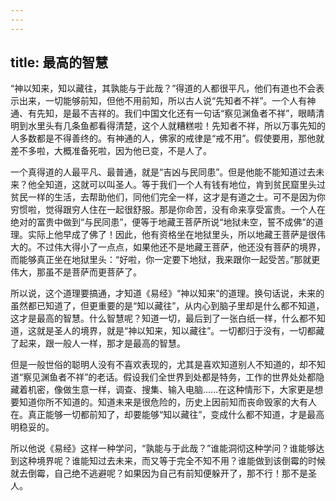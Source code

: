```yaml
---
---
---
```

title: 最高的智慧
---




“神以知来，知以藏往，其孰能与于此哉？”得道的人都很平凡，他们有道也不会表示出来，一切能够前知，但他不用前知，所以古人说“先知者不祥”。一个人有神通、有先知，是最不吉祥的。我们中国文化还有一句话“察见渊鱼者不祥”，眼睛清明到水里头有几条鱼都看得清楚，这个人就糟糕啦！先知者不祥，所以万事先知的人多数都是不得善终的。有神通的人，佛家的戒律是“戒不用”。假使要用，那他就差不多啦，大概准备死啦，因为他已变，不是人了。

一个真得道的人最平凡、最普通，就是“吉凶与民同患”。但是他能不能知道过去未来？他全知道，这就可以叫圣人。等于我们一个人有钱有地位，肯到贫民窟里头过贫民一样的生活，去帮助他们，同他们完全一样，这才是有道之士。可不是因为你穷惯啦，觉得跟穷人住在一起很舒服。那是你命苦，没有命来享受富贵。一个人在绝对的富贵中做到“与民同患”，便等于地藏王菩萨所说“地狱未空，誓不成佛”的道理。实际上他早成了佛了！因此，他有资格坐在地狱里头，所以地藏王菩萨是很伟大的。不过伟大得小了一点点，如果他还不是地藏王菩萨，他还没有菩萨的境界，而能够真正坐在地狱里头：“好啦，你一定要下地狱，我来跟你一起受苦。”那就更伟大，那虽不是菩萨而更菩萨了。

所以说，这个道理要搞通，才知道《易经》“神以知来”的道理。换句话说，未来的虽然都已知道了，但更重要的是“知以藏往”，从内心到脑子里却是什么都不知道，这才是最高的智慧。什么智慧呢？知道一切，最后到了一张白纸一样，什么都不知道，这就是圣人的境界，就是“神以知来，知以藏往”。一切都归于没有，一切都藏了起来，跟一般人一样，那才是最高的智慧。

但是一般世俗的聪明人没有不喜欢表现的，尤其是喜欢知道别人不知道的，却不知道“察见渊鱼者不祥”的老话。假设我们全世界到处都是特务，工作的世界处处都隐藏着机密，像做生意一样，调查、搜集、输入电脑……在这种情形下，大家更是想要知道你所不知道的。知道未来是很危险的，历史上因前知而丧命毁家的大有人在。真正能够一切都前知了，却要能够“知以藏往”，变成什么都不知道，才是最高明稳妥的。

所以他说《易经》这样一种学问，“孰能与于此哉？”谁能洞彻这种学问？谁能够达到这种境界呢？谁能知过去未来，而又等于完全不知不用？谁能做到该倒霉的时候就去倒霉，自己绝不逃避呢？如果因为自己有前知便躲开了，那不行！那不是圣人。